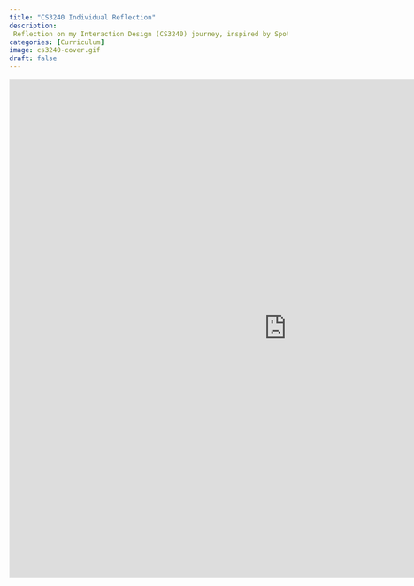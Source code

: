 ```yaml
---
title: "CS3240 Individual Reflection"
description: 
 Reflection on my Interaction Design (CS3240) journey, inspired by Spotify Year-End Wrapped!
categories: [Curriculum]
image: cs3240-cover.gif
draft: false
---
```

<iframe style="border: 1px solid rgba(0, 0, 0, 0.1);" width="1000" height="900px" src="https://www.figma.com/embed?embed_host=share&url=https%3A%2F%2Fwww.figma.com%2Fproto%2FWhqmYv9inTzoOFLiadZ7UK%2FSpotify-Wrapped-2021-(Community)%3Fpage-id%3D102%253A4096%26type%3Ddesign%26node-id%3D163-11383%26viewport%3D728%252C126%252C0.12%26t%3Drvw3INFlwMQqsJEr-1%26scaling%3Dscale-down%26starting-point-node-id%3D104%253A5886%26mode%3Ddesign" allowfullscreen></iframe>
